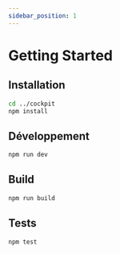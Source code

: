 ```yaml
---
sidebar_position: 1
---
```


# Getting Started

## Installation

```bash
cd ../cockpit
npm install
```

## Développement

```bash
npm run dev
```

## Build

```bash
npm run build
```

## Tests

```bash
npm test
```
